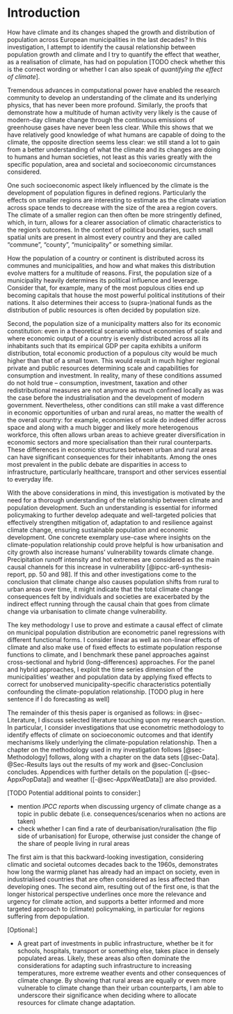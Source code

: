 # Introduction

How have climate and its changes shaped the growth and distribution of population across European municipalities in the last decades?
In this investigation, I attempt to identify the causal relationship between population growth and climate and I try to quantify the effect that weather, as a realisation of climate, has had on population \[TODO check whether this is the correct wording or whether I can also speak of *quantifying the effect of climate*\].

Tremendous advances in computational power have enabled the research community to develop an understanding of the climate and its underlying physics, that has never been more profound.
Similarly, the proofs that demonstrate how a multitude of human activity very likely is the cause of modern-day climate change through the continuous emissions of greenhouse gases have never been less clear.
While this shows that we have relatively good knowledge of what humans are capable of doing to the climate, the opposite direction seems less clear: we still stand a lot to gain from a better understanding of what the climate and its changes are doing to humans and human societies, not least as this varies greatly with the specific population, area and societal and socioeconomic circumstances considered.

One such socioeconomic aspect likely influenced by the climate is the development of population figures in defined regions.
Particularly the effects on smaller regions are interesting to estimate as the climate variation across space tends to decrease with the size of the area a region covers.
The climate of a smaller region can then often be more stringently defined, which, in turn, allows for a clearer association of climatic characteristics to the region's outcomes.
In the context of political boundaries, such small spatial units are present in almost every country and they are called "commune", "county", "municipality" or something similar.

How the population of a country or continent is distributed across its communes and municipalities, and how and what makes this distribution evolve matters for a multitude of reasons.
First, the population size of a municipality heavily determines its political influence and leverage.
Consider that, for example, many of the most populous cities end up becoming capitals that house the most powerful political institutions of their nations.
It also determines their access to (supra-)national funds as the distribution of public resources is often decided by population size.

Second, the population size of a municipality matters also for its economic constitution: even in a theoretical scenario without economies of scale and where economic output of a country is evenly distributed across all its inhabitants such that its empirical GDP per capita exhibits a uniform distribution, total economic production of a populous city would be much higher than that of a small town.
This would result in much higher regional private and public resources determining scale and capabilities for consumption and investment.
In reality, many of these conditions assumed do not hold true -- consumption, investment, taxation and other redistributional measures are not anymore as much confined locally as was the case before the industrialisation and the development of modern government.
Nevertheless, other conditions can still make a vast difference in economic opportunities of urban and rural areas, no matter the wealth of the overall country: for example, economies of scale do indeed differ across space and along with a much bigger and likely more heterogenous workforce, this often allows urban areas to achieve greater diversification in economic sectors and more specialisation than their rural counterparts.
These differences in economic structures between urban and rural areas can have significant consequences for their inhabitants.
Among the ones most prevalent in the public debate are disparities in access to infrastructure, particularly healthcare, transport and other services essential to everyday life.

With the above considerations in mind, this investigation is motivated by the need for a thorough understanding of the relationship between climate and population development.
Such an understanding is essential for informed policymaking to further develop adequate and well-targeted policies that effectively strengthen mitigation of, adaptation to and resilience against climate change, ensuring sustainable population and economic development.
One concrete exemplary use-case where insights on the climate-population relationship could prove helpful is how urbanisation and city growth also increase humans' vulnerability towards climate change.
Precipitation runoff intensity and hot extremes are considered as the main causal channels for this increase in vulnerability [@ipcc-ar6-synthesis-report, pp. 50 and 98].
If this and other investigations come to the conclusion that climate change also causes population shifts from rural to urban areas over time, it might indicate that the total climate change consequences felt by individuals and societies are exacerbated by the indirect effect running through the causal chain that goes from climate change via urbanisation to climate change vulnerability.

The key methodology I use to prove and estimate a causal effect of climate on municipal population distribution are econometric panel regressions with different functional forms.
I consider linear as well as non-linear effects of climate and also make use of fixed effects to estimate population response functions to climate, and I benchmark these panel approaches against cross-sectional and hybrid (long-differences) approaches.
For the panel and hybrid approaches, I exploit the time series dimension of the municipalities' weather and population data by applying fixed effects to correct for unobserved municipality-specific characteristics potentially confounding the climate-population relationship.
\[TODO plug in here sentence if I do forecasting as well\]

The remainder of this thesis paper is organised as follows: in @sec-Literature, I discuss selected literature touching upon my research question.
In particular, I consider investigations that use econometric methodology to identify effects of climate on socioeconomic outcomes and that identify mechanisms likely underlying the climate-population relationship.
Then a chapter on the methodology used in my investigation follows [@sec-Methodology] follows, along with a chapter on the data sets [@sec-Data].
@Sec-Results lays out the results of my work and @sec-Conclusion concludes.
Appendices with further details on the population ([-@sec-AppxPopData]) and weather ([-@sec-AppxWeatData]) are also provided.

\[TODO Potential additional points to consider:\]

-   mention *IPCC reports* when discussing urgency of climate change as a topic in public debate (i.e. consequences/scenarios when no actions are taken)
-   check whether I can find a rate of deurbanisation/ruralisation (the flip side of urbanisation) for Europe, otherwise just consider the change of the share of people living in rural areas

The first aim is that this backward-looking investigation, considering climatic and societal outcomes decades back to the 1960s, demonstrates how long the warmig planet has already had an impact on society, even in industrialised countries that are often considered as less affected than developing ones.
The second aim, resulting out of the first one, is that the longer historical perspective underlines once more the relevance and urgency for climate action, and supports a better informed and more targeted approach to (climate) policymaking, in particular for regions suffering from depopulation.

\[Optional:\]

-   A great part of investments in public infrastructure, whether be it for schools, hospitals, transport or something else, takes place in densely populated areas. Likely, these areas also often dominate the considerations for adapting such infrastructure to increasing temperatures, more extreme weather events and other consequences of climate change. By showing that rural areas are equally or even more vulnerable to climate change than their urban counterparts, I am able to underscore their significance when deciding where to allocate resources for climate change adaptation.
